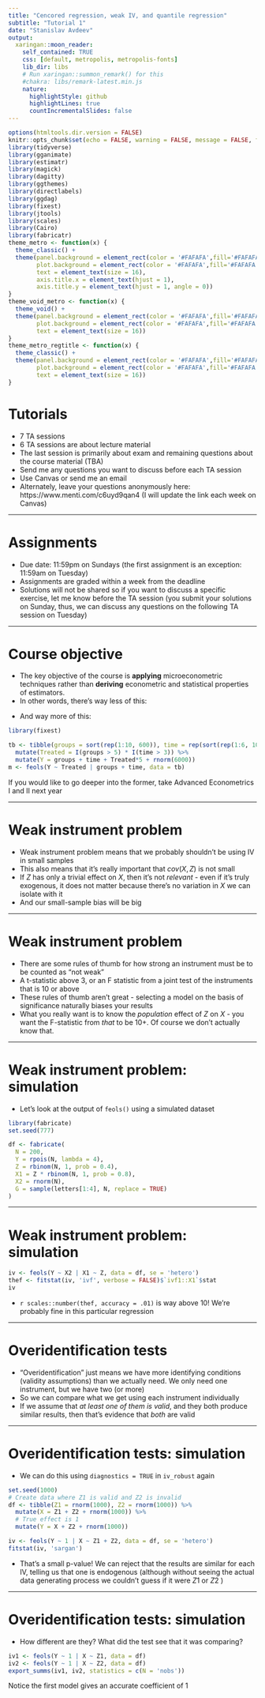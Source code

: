 ```yaml
---
title: "Cencored regression, weak IV, and quantile regression"
subtitle: "Tutorial 1"
date: "Stanislav Avdeev"
output:
  xaringan::moon_reader:
    self_contained: TRUE
    css: [default, metropolis, metropolis-fonts]
    lib_dir: libs
    # Run xaringan::summon_remark() for this
    #chakra: libs/remark-latest.min.js
    nature:
      highlightStyle: github
      highlightLines: true
      countIncrementalSlides: false
---
```


```r
options(htmltools.dir.version = FALSE) 
knitr::opts_chunk$set(echo = FALSE, warning = FALSE, message = FALSE, fig.width = 8, fig.height = 6)
library(tidyverse)
library(gganimate)
library(estimatr)
library(magick)
library(dagitty)
library(ggthemes)
library(directlabels)
library(ggdag)
library(fixest)
library(jtools)
library(scales)
library(Cairo)
library(fabricatr)
theme_metro <- function(x) {
  theme_classic() + 
  theme(panel.background = element_rect(color = '#FAFAFA',fill='#FAFAFA'),
        plot.background = element_rect(color = '#FAFAFA',fill='#FAFAFA'),
        text = element_text(size = 16),
        axis.title.x = element_text(hjust = 1),
        axis.title.y = element_text(hjust = 1, angle = 0))
}
theme_void_metro <- function(x) {
  theme_void() + 
  theme(panel.background = element_rect(color = '#FAFAFA',fill='#FAFAFA'),
        plot.background = element_rect(color = '#FAFAFA',fill='#FAFAFA'),
        text = element_text(size = 16))
}
theme_metro_regtitle <- function(x) {
  theme_classic() + 
  theme(panel.background = element_rect(color = '#FAFAFA',fill='#FAFAFA'),
        plot.background = element_rect(color = '#FAFAFA',fill='#FAFAFA'),
        text = element_text(size = 16))
}
```


# Tutorials

* 7 TA sessions
* 6 TA sessions are about lecture material
* The last session is primarily about exam and remaining questions about the course material (TBA)
* Send me any questions you want to discuss before each TA session
* Use Canvas or send me an email
* Alternately, leave your questions anonymously here: https://www.menti.com/c6uyd9qan4 (I will update the link each week on Canvas)

---

# Assignments

* Due date: 11:59pm on Sundays (the first assignment is an exception: 11:59am on Tuesday)
* Assignments are graded within a week from the deadline
* Solutions will not be shared so if you want to discuss a specific exercise, let me know before the TA session (you submit your solutions on Sunday, thus, we can discuss any questions on the following TA session on Tuesday)

---

# Course objective
* The key objective of the course is **applying** microeconometric techniques rather than **deriving** econometric and statistical properties of estimators.
* In other words, there’s way less of this:

\begin{align*}
  \text{plim} \hat{\beta}_{OLS} = \beta + \text{plim} (\frac{1}{N}X'X)^{-1} \text{plim} \frac{1}{N} X' \epsilon = \beta + Q^{-1} \times \text{plim} \frac{1}{N} X' \epsilon
\end{align*}

* And way more of this:

```r
library(fixest)

tb <- tibble(groups = sort(rep(1:10, 600)), time = rep(sort(rep(1:6, 100)), 10)) %>%
  mutate(Treated = I(groups > 5) * I(time > 3)) %>%
  mutate(Y = groups + time + Treated*5 + rnorm(6000))
m <- feols(Y ~ Treated | groups + time, data = tb)
```

If you would like to go deeper into the former, take Advanced Econometrics I and II next year

---

# Weak instrument problem

- Weak instrument problem means that we probably shouldn't be using IV in small samples
- This also means that it's really important that $cov(X, Z)$ is not small
- If $Z$ has only a trivial effect on $X$, then it's not *relevant* - even if it's truly exogenous, it does not matter because there's no variation in $X$ we can isolate with it
- And our small-sample bias will be big

---

# Weak instrument problem

- There are some rules of thumb for how strong an instrument must be to be counted as "not weak"
- A t-statistic above 3, or an F statistic from a joint test of the instruments that is 10 or above
- These rules of thumb aren't great - selecting a model on the basis of significance naturally biases your results
- What you really want is to know the *population* effect of $Z$ on $X$ - you want the F-statistic from *that* to be 10+. Of course we don't actually know that.

---

# Weak instrument problem: simulation

- Let's look at the output of `feols()` using a simulated dataset

```r
library(fabricate)
set.seed(777)

df <- fabricate(
  N = 200,
  Y = rpois(N, lambda = 4),
  Z = rbinom(N, 1, prob = 0.4),
  X1 = Z * rbinom(N, 1, prob = 0.8),
  X2 = rnorm(N),
  G = sample(letters[1:4], N, replace = TRUE)
)
```

---

# Weak instrument problem: simulation

```r
iv <- feols(Y ~ X2 | X1 ~ Z, data = df, se = 'hetero')
thef <- fitstat(iv, 'ivf', verbose = FALSE)$`ivf1::X1`$stat
iv
```

- `r scales::number(thef, accuracy = .01)` is way above 10! We're probably fine in this particular regression

---

# Overidentification tests

- "Overidentification" just means we have more identifying conditions (validity assumptions) than we actually need. We only need one instrument, but we have two (or more)
- So we can compare what we get using each instrument individually
- If we assume that *at least one of them is valid*, and they both produce similar results, then that's evidence that *both* are valid

---

# Overidentification tests: simulation

- We can do this using `diagnostics = TRUE` in `iv_robust` again

```r
set.seed(1000)
# Create data where Z1 is valid and Z2 is invalid
df <- tibble(Z1 = rnorm(1000), Z2 = rnorm(1000)) %>%
  mutate(X = Z1 + Z2 + rnorm(1000)) %>%
  # True effect is 1
  mutate(Y = X + Z2 + rnorm(1000))

iv <- feols(Y ~ 1 | X ~ Z1 + Z2, data = df, se = 'hetero')
fitstat(iv, 'sargan')
```
 - That's a small p-value! We can reject that the results are similar for each IV, telling us that one is endogenous (although without seeing the actual data generating process we couldn't guess if it were $Z1$ or $Z2$ )

---

# Overidentification tests: simulation

- How different are they? What did the test see that it was comparing? 

```r
iv1 <- feols(Y ~ 1 | X ~ Z1, data = df)
iv2 <- feols(Y ~ 1 | X ~ Z2, data = df)
export_summs(iv1, iv2, statistics = c(N = 'nobs'))
```

Notice the first model gives an accurate coefficient of 1

    
  